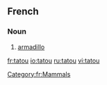 ==French==
{{wikipedia|lang=fr}}
===Noun===
{{fr-noun|m}}

# [[armadillo]]

[[Category:fr:Mammals]]

[[fr:tatou]]
[[io:tatou]]
[[ru:tatou]]
[[vi:tatou]]